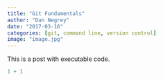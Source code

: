 ```yaml
---
title: "Git Fundamentals"
author: "Dan Negrey"
date: "2017-03-16"
categories: [git, command line, version control]
image: "image.jpg"
---
```


This is a post with executable code.

```r
1 + 1
```
